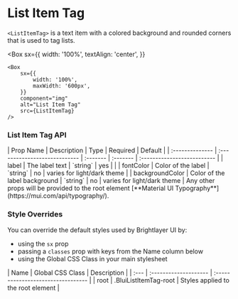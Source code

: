 
# List Item Tag

`<ListItemTag>` is a text item with a colored background and rounded corners that is used to tag lists.

<Box
    sx={{
        width: '100%',
        textAlign: 'center',
    }}
>
    <Box
        sx={{
            width: '100%',
            maxWidth: '600px',
        }}
        component="img"
        alt="List Item Tag"
        src={ListItemTag}
    />
</Box>

### List Item Tag API

<Box>
| Prop Name       | Description                   | Type     | Required | Default                     |
| :-------------- | :---------------------------- | :------- | :------- | :-------------------------- |
| label           | The label text                | `string` | yes      |                             |
| fontColor       | Color of the label            | `string` | no       | varies for light/dark theme |
| backgroundColor | Color of the label background | `string` | no       | varies for light/dark theme |

</Box>
Any other props will be provided to the root element [**Material UI Typography**](https://mui.com/api/typography/).

### Style Overrides

You can override the default styles used by Brightlayer UI by:

-   using the `sx` prop
-   passing a `classes` prop with keys from the Name column below
-   using the Global CSS Class in your main stylesheet

<ForMoreDetailsOnStylingOptions />

<Box>
| Name | Global CSS Class      | Description                        |
| :--- | :-------------------- | :--------------------------------- |
| root | .BluiListItemTag-root | Styles applied to the root element |

</Box>
